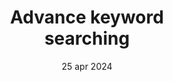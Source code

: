 ---
draft: false
date: "25 apr 2024"
title: "Advance keyword <br /> searching"
short_description: "Always predictive acquisition and retention. Acquire new and repeat customers across."
image: "/assets/imgs/icon/icon-s-32.png"
meta:
  meta_title: "Advance keyword searching"
  meta_description: "Advance keyword searching description"
---